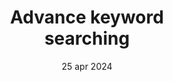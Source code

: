 ---
draft: false
date: "25 apr 2024"
title: "Advance keyword <br /> searching"
short_description: "Always predictive acquisition and retention. Acquire new and repeat customers across."
image: "/assets/imgs/icon/icon-s-32.png"
meta:
  meta_title: "Advance keyword searching"
  meta_description: "Advance keyword searching description"
---